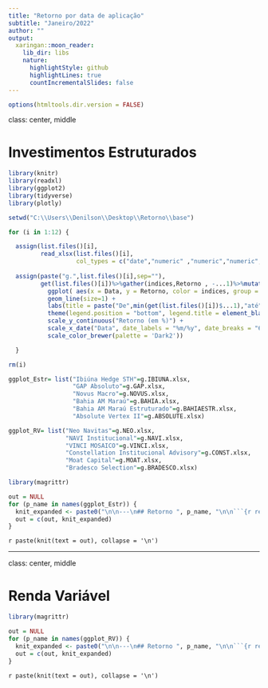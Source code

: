 ---
title: "Retorno por data de aplicação"
subtitle: "Janeiro/2022"
author: ""
output:
  xaringan::moon_reader:
    lib_dir: libs
    nature:
      highlightStyle: github
      highlightLines: true
      countIncrementalSlides: false
---

```{r setup, include=FALSE}
options(htmltools.dir.version = FALSE)
```

class: center, middle

# Investimentos Estruturados 


```{r 1, message=FALSE, echo=FALSE,,warning=FALSE}
library(knitr)
library(readxl)
library(ggplot2)
library(tidyverse)
library(plotly)

setwd("C:\\Users\\Denilson\\Desktop\\Retorno\\base")

for (i in 1:12) {

  assign(list.files()[i],
         read_xlsx(list.files()[i],
                   col_types = c("date","numeric" ,"numeric","numeric","numeric","numeric","numeric","numeric")))
  
  assign(paste("g.",list.files()[i],sep=""),
         get(list.files()[i])%>%gather(indices,Retorno , -...1)%>%mutate(Data=as.Date(...1))%>%
           ggplot( aes(x = Data, y = Retorno, color = indices, group = indices)) +
           geom_line(size=1) +
           labs(title = paste("De",min(get(list.files()[i])$...1),"até",max(max(get(list.files()[i])$...1))))+
           theme(legend.position = "bottom", legend.title = element_blank())+
           scale_y_continuous("Retorno (em %)") +
           scale_x_date("Data", date_labels = "%m/%y", date_breaks = "6 month")+
           scale_color_brewer(palette = 'Dark2'))

  }

rm(i)

ggplot_Estr= list("Ibiúna Hedge STH"=g.IBIUNA.xlsx,
                  "GAP Absoluto"=g.GAP.xlsx,
                  "Novus Macro"=g.NOVUS.xlsx,
                  "Bahia AM Maraú"=g.BAHIA.xlsx,
                  "Bahia AM Maraú Estruturado"=g.BAHIAESTR.xlsx,
                  "Absolute Vertex II"=g.ABSOLUTE.xlsx)

ggplot_RV= list("Neo Navitas"=g.NEO.xlsx,
                "NAVI Institucional"=g.NAVI.xlsx,
                "VINCI MOSAICO"=g.VINCI.xlsx,
                "Constellation Institucional Advisory"=g.CONST.xlsx,
                "Moat Capital"=g.MOAT.xlsx,
                "Bradesco Selection"=g.BRADESCO.xlsx)

```

```{r create-markdown-chunks-dynamically, include=FALSE}

library(magrittr)

out = NULL
for (p_name in names(ggplot_Estr)) {
  knit_expanded <- paste0("\n\n---\n## Retorno ", p_name, "\n\n```{r results='asis', echo=FALSE, warning=FALSE,out.width = '800px', message=FALSE}\n\nggplotly(ggplot_Estr[['", p_name, "']])%>%layout(legend = list(orientation = 'h', x = 0.1, y = -0.2))\n\n```")
  out = c(out, knit_expanded)
}
```

<!--- knit those table chunk statements --> 
`r paste(knit(text = out), collapse = '\n')`


---
class: center, middle

# Renda Variável

```{r create-markdown-chunks-dynamicall, include=FALSE}

library(magrittr)

out = NULL
for (p_name in names(ggplot_RV)) {
  knit_expanded <- paste0("\n\n---\n## Retorno ", p_name, "\n\n```{r results='asis', echo=FALSE, warning=FALSE,out.width = '800px', message=FALSE}\n\nggplotly(ggplot_RV[['", p_name, "']])%>%layout(legend = list(orientation = 'h', x = 0.1, y = -0.2))\n\n```")
  out = c(out, knit_expanded)
}
```

<!--- knit those table chunk statements --> 
`r paste(knit(text = out), collapse = '\n')`
